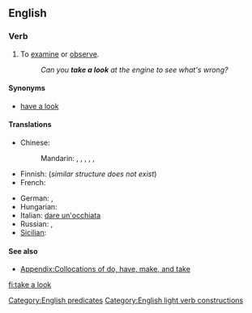 ==English==

===Verb===
{{infl|en|verb|head=to [[take]] [[a]] [[look]]}}

# {{idiom|intransitive}} To [[examine]] or [[observe]].
#: ''Can you '''take a look''' at the engine to see what's wrong?''

====Synonyms====
* [[have a look]]

====Translations====
{{trans-top|to examine or observe}}
* Chinese:
*: Mandarin: {{t-|cmn|看|tr=kàn|sc=Hani}}, {{t-|cmn|看看|tr=kànkàn|sc=Hani}}, {{qualifier|slang}} {{t-|cmn|瞜|sc=Hani}}, {{t|cmn|䁖|tr=lōu|sc=Hani}}, {{t|cmn|瞜瞜|sc=Hani}}, {{t|cmn|䁖䁖|tr=lōulōu|sc=Hani}}
* Finnish: {{t+|fi|katsoa}} (''similar structure does not exist'')
* French: {{t+|fr|jeter un œil}}
{{trans-mid}}
* German: {{t|de|angucken}},  {{t|de|einen Blick werfen}}
* Hungarian: {{t|hu|megnéz}}
* Italian: {{idiom}} [[dare un'occhiata]]
* Russian: {{t+|ru|посмотреть|tr=posmotrét'}},  {{t+|ru|взглянуть|tr=vzgljanút'}}
* [[Sicilian]]: {{t+|scn|dari n'ucchiata|xs=Sicilian}}
{{trans-bottom}}

====See also====
* [[Appendix:Collocations of do, have, make, and take]]

[[Category:English predicates]]
[[Category:English light verb constructions]]

[[fi:take a look]]
